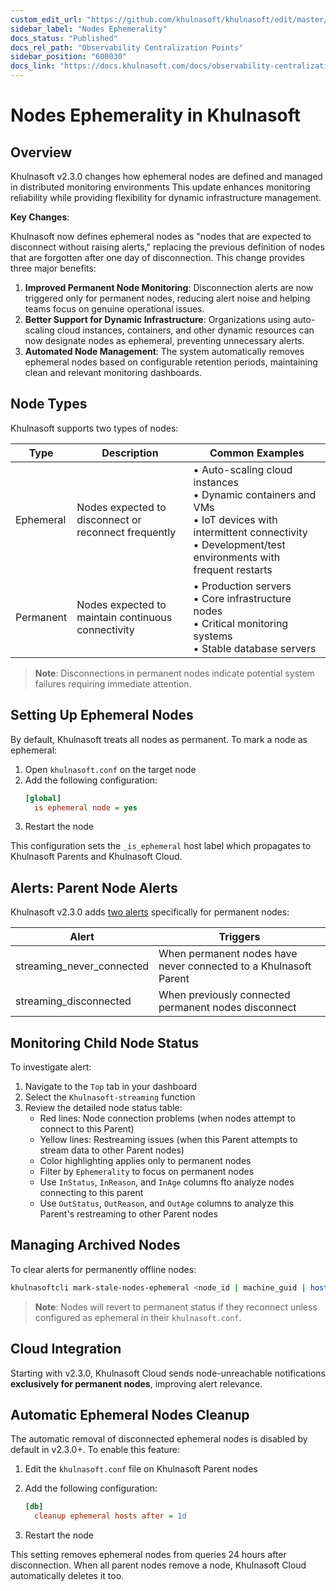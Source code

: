 ```yaml
---
custom_edit_url: "https://github.com/khulnasoft/khulnasoft/edit/master/docs/nodes-ephemerality.md"
sidebar_label: "Nodes Ephemerality"
docs_status: "Published"
docs_rel_path: "Observability Centralization Points"
sidebar_position: "600030"
docs_link: "https://docs.khulnasoft.com/docs/observability-centralization-points/nodes-ephemerality"
---
```


# Nodes Ephemerality in Khulnasoft

## Overview

Khulnasoft v2.3.0 changes how ephemeral nodes are defined and managed in distributed monitoring environments This update enhances monitoring reliability while providing flexibility for dynamic infrastructure management.

**Key Changes**:

Khulnasoft now defines ephemeral nodes as "nodes that are expected to disconnect without raising alerts," replacing the previous definition of nodes that are forgotten after one day of disconnection. This change provides three major benefits:

1. **Improved Permanent Node Monitoring**: Disconnection alerts are now triggered only for permanent nodes, reducing alert noise and helping teams focus on genuine operational issues.
2. **Better Support for Dynamic Infrastructure**: Organizations using auto-scaling cloud instances, containers, and other dynamic resources can now designate nodes as ephemeral, preventing unnecessary alerts.
3. **Automated Node Management**: The system automatically removes ephemeral nodes based on configurable retention periods, maintaining clean and relevant monitoring dashboards.

## Node Types

Khulnasoft supports two types of nodes:

| Type      | Description                                          | Common Examples                                                                                                                                                             |
|-----------|------------------------------------------------------|-----------------------------------------------------------------------------------------------------------------------------------------------------------------------------|
| Ephemeral | Nodes expected to disconnect or reconnect frequently | • Auto-scaling cloud instances<br/>• Dynamic containers and VMs<br/>• IoT devices with intermittent connectivity<br/>• Development/test environments with frequent restarts |
| Permanent | Nodes expected to maintain continuous connectivity   | • Production servers<br/>• Core infrastructure nodes<br/>• Critical monitoring systems<br/>• Stable database servers                                                        |

> **Note**: Disconnections in permanent nodes indicate potential system failures requiring immediate attention.

## Setting Up Ephemeral Nodes

By default, Khulnasoft treats all nodes as permanent. To mark a node as ephemeral:

1. Open `khulnasoft.conf` on the target node
2. Add the following configuration:
   ```ini
   [global]
     is ephemeral node = yes
   ```
3. Restart the node

This configuration sets the `_is_ephemeral` host label which propagates to Khulnasoft Parents and Khulnasoft Cloud.

## Alerts: Parent Node Alerts

Khulnasoft v2.3.0 adds [two alerts](https://github.com/khulnasoft/khulnasoft/blob/master/src/health/health.d/streaming.conf) specifically for permanent nodes:

| Alert                     | Triggers                                                      |
|---------------------------|---------------------------------------------------------------|
| streaming_never_connected | When permanent nodes have never connected to a Khulnasoft Parent |
| streaming_disconnected    | When previously connected permanent nodes disconnect          |

## Monitoring Child Node Status

To investigate alert:

1. Navigate to the `Top` tab in your dashboard
2. Select the `Khulnasoft-streaming` function
3. Review the detailed node status table:
    - Red lines: Node connection problems (when nodes attempt to connect to this Parent)
    - Yellow lines: Restreaming issues (when this Parent attempts to stream data to other Parent nodes)
    - Color highlighting applies only to permanent nodes
    - Filter by `Ephemerality` to focus on permanent nodes
    - Use `InStatus`, `InReason`, and `InAge` columns fto analyze nodes connecting to this parent
    - Use `OutStatus`, `OutReason`, and `OutAge` columns to analyze this Parent's restreaming to other Parent nodes

## Managing Archived Nodes

To clear alerts for permanently offline nodes:

```bash
khulnasoftcli mark-stale-nodes-ephemeral <node_id | machine_guid | hostname | ALL_NODES>
```

> **Note**: Nodes will revert to permanent status if they reconnect unless configured as ephemeral in their `khulnasoft.conf`.

## Cloud Integration

Starting with v2.3.0, Khulnasoft Cloud sends node-unreachable notifications **exclusively for permanent nodes**, improving alert relevance.

## Automatic Ephemeral Nodes Cleanup

The automatic removal of disconnected ephemeral nodes is disabled by default in v2.3.0+. To enable this feature:

1. Edit the `khulnasoft.conf` file on Khulnasoft Parent nodes
2. Add the following configuration:

   ```ini
   [db]
     cleanup ephemeral hosts after = 1d
   ```
3. Restart the node

This setting removes ephemeral nodes from queries 24 hours after disconnection. When all parent nodes remove a node, Khulnasoft Cloud automatically deletes it too.
